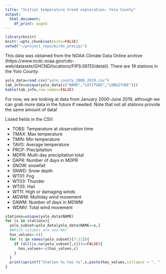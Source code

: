 ```yaml
---
title: "Initial temperature trend exploration: Yolo County"
output:
  html_document:
    df_print: paged
---
```

```r
library(knitr)
knitr::opts_chunk$set(echo=FALSE)
setwd("~/project_repo/birds_precip/")
```
This data was obtained from the NOAA Climate Data Online archive (https://www.ncdc.noaa.gov/cdo-web/datasets/GHCND/locations/FIPS:06113/detail). There are 19 stations in the Yolo County:

```r
yolo_data=read.csv("yolo_county_2000_2019.csv")
tab_info=unique(yolo_data[c("NAME","LATITUDE","LONGITUDE")])
kable(tab_info,row.names=FALSE)
```

For now, we are looking at data from January 2000-June 2019, although we can grab more data in the future if needed. Note that not all stations provide the same amount of data!

Listed fields in the CSV:

- TOBS: Temperature at observation time
- TMAX: Max temperature
- TMIN: Min temperature
- TAVG: Average temperature
- PRCP: Precipitation
- MDPR: Multi-day precipitation total
- DAPR: Number of days in MDPR
- SNOW: snowfall
- SNWD: Snow depth
- WT01: Fog
- WT03: Thunder 
- WT05: Hail
- WT11: High or damaging winds
- MDWM: Multiday wind movement
- DAWM: Number of days in MDWM
- WDMV: Total wind movement
```r
stations=unique(yolo_data$NAME)
for (s in stations){
  yolo_subset=yolo_data[yolo_data$NAME==s,]  
  #Which columns are non-NA?
  has_values<-c()
  for (c in names(yolo_subset)[7:22]){
    if (all(is.na(yolo_subset[,c]))==FALSE){
      has_values<-c(has_values,c)
    }
  }
  print(sprintf("Station %s has %s",s,paste(has_values,collapse = ", ")))
}



```